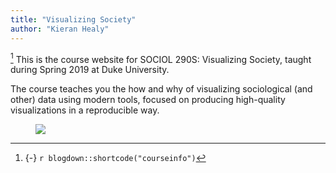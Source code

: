 ```yaml
---
title: "Visualizing Society"
author: "Kieran Healy"
---
```


^[{-} `r blogdown::shortcode("courseinfo")`] This is the course website for SOCIOL 290S: Visualizing Society, taught during Spring 2019 at Duke University.

The course teaches you the how and why of visualizing sociological (and other) data using modern tools, focused on producing high-quality visualizations in a reproducible way.

<figure>
[![](/images/vax-excerpt.png)](/images/vax-excerpt.png)
</figure>
